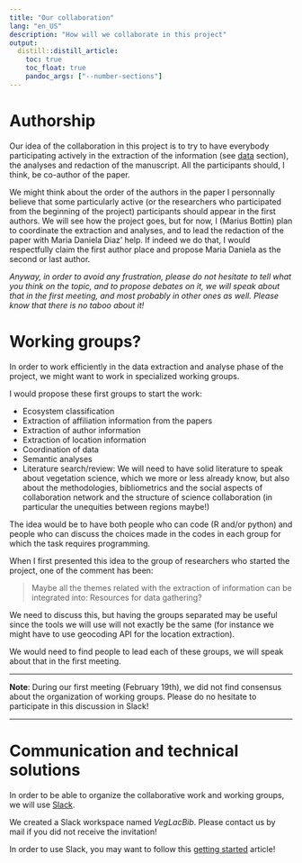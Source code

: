 ```yaml
---
title: "Our collaboration"
lang: "en_US"
description: "How will we collaborate in this project"
output:
  distill::distill_article:
    toc: true
    toc_float: true
    pandoc_args: ["--number-sections"]
---
```



# Authorship

Our idea of the collaboration in this project is to try to have everybody participating actively in the extraction of the information (see [data](./method_data.html) section), the analyses and redaction of the manuscript.
All the participants should, I think, be co-author of the paper.

We might think about the order of the authors in the paper
I personnally believe that some particularly active (or the researchers who participated from the beginning of the project) participants should appear in the first authors.
We will see how the project goes, but for now, I (Marius Bottin) plan to coordinate the extraction and analyses, and to lead the redaction of the paper with Maria Daniela Diaz' help.
If indeed we do that, I would respectfully claim the first author place and propose Maria Daniela as the second or last author.

*Anyway, in order to avoid any frustration, please do not hesitate to tell what you think on the topic, and to propose debates on it, we will speak about that in the first meeting, and most probably in other ones as well. Please know that there is no taboo about it!*


# Working groups?

In order to work efficiently in the data extraction and analyse phase of the project, we might want to work in specialized working groups.

I would propose these first groups to start the work:

* Ecosystem classification
* Extraction of affiliation information from the papers
* Extraction of author information
* Extraction of location information
* Coordination of data
* Semantic analyses
* Literature search/review: We will need to have solid literature to speak about vegetation science, which we more or less already know, but also about the methodologies, bibliometrics and the social aspects of collaboration network and the structure of science collaboration (in particular the unequities between regions maybe!)

The idea would be to have both people who can code (R and/or python) and people who can discuss the choices made in the codes in each group for which the task requires programming.

When I first presented this idea to the group of researchers who started the project, one of the comment has been: 

> Maybe all the themes related with the extraction of information can be integrated into: Resources for data gathering? 

We need to discuss this, but having the groups separated may be useful since the tools we will use will not exactly be the same (for instance we might have to use geocoding API for the location extraction).


We would need to find people to lead each of these groups, we will speak about that in the first meeting.


***********************

**Note**: During our first meeting (February 19th), we did not find consensus about the organization of working groups. Please do no hesitate to participate in this discussion in Slack!

**********************

# Communication and technical solutions

In order to be able to organize the collaborative work and working groups, we will use [Slack](https://slack.com/).

We created a Slack workspace named *VegLacBib*. Please contact us by mail if you did not receive the invitation!


In order to use Slack, you may want to follow this [getting started](https://slack.com/help/articles/360059928654-How-to-use-Slack--your-quick-start-guide?utm_source=hppromo&utm_medium=promo) article!

